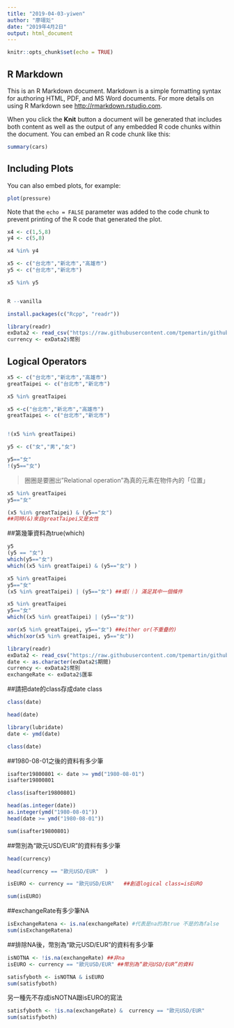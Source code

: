 ```yaml
---
title: "2019-04-03-yiwen"
author: "廖翊彣"
date: "2019年4月2日"
output: html_document
---
```


```r
knitr::opts_chunk$set(echo = TRUE)
```

## R Markdown

This is an R Markdown document. Markdown is a simple formatting syntax for authoring HTML, PDF, and MS Word documents. For more details on using R Markdown see <http://rmarkdown.rstudio.com>.

When you click the **Knit** button a document will be generated that includes both content as well as the output of any embedded R code chunks within the document. You can embed an R code chunk like this:

```r
summary(cars)
```

## Including Plots

You can also embed plots, for example:

```r
plot(pressure)
```

Note that the `echo = FALSE` parameter was added to the code chunk to prevent printing of the R code that generated the plot.



```r
x4 <- c(1,5,8)
y4 <- c(5,8)

x4 %in% y4
```
```r
x5 <- c("台北市","新北市","高雄市")
y5 <- c("台北市","新北市")

x5 %in% y5
```

```r
```
```r
R --vanilla
```

```r
install.packages(c("Rcpp", "readr"))
```



```r
library(readr)
exData2 <- read_csv("https://raw.githubusercontent.com/tpemartin/github-data/master/exData2.csv")
currency <- exData2$幣別
```

## Logical Operators
```r
x5 <- c("台北市","新北市","高雄市")
greatTaipei <- c("台北市","新北市")

x5 %in% greatTaipei
```

```r
x5 <-c("台北市","新北市","高雄市")
greatTaipei <- c("台北市","新北市") 


!(x5 %in% greatTaipei)
```

```r
y5 <- c("女","男","女")

y5=="女"
!(y5=="女")
```

> 圈圈是要圈出"Relational operation"為真的元素在物件內的「位置」


```r
x5 %in% greatTaipei
y5=="女"

(x5 %in% greatTaipei) & (y5=="女") 
##同時(&)來自greatTaipei又是女性
```
##第幾筆資料為true(which)
```r
y5
(y5 == "女")
which(y5=="女")
which((x5 %in% greatTaipei) & (y5=="女") )
```

```r
x5 %in% greatTaipei
y5=="女"
(x5 %in% greatTaipei) | (y5=="女") ##或(｜) 滿足其中一個條件
```

```r
x5 %in% greatTaipei
y5=="女"
which((x5 %in% greatTaipei) | (y5=="女"))
```

```r
xor(x5 %in% greatTaipei, y5=="女") ##either or(不重疊的)
which(xor(x5 %in% greatTaipei, y5=="女"))
```

```r
library(readr)
exData2 <- read_csv("https://raw.githubusercontent.com/tpemartin/github-data/master/exData2.csv")
date <- as.character(exData2$期間)
currency <- exData2$幣別
exchangeRate <- exData2$匯率

```
##請把date的class存成date class
```r
class(date)
```

```r
head(date)
```


```r
library(lubridate)
date <- ymd(date)
```

```r
class(date)
```
##1980-08-01之後的資料有多少筆
```r
isafter19800801 <- date >= ymd("1980-08-01")
isafter19800801
```
```r
class(isafter19800801)
```


```r
head(as.integer(date))
as.integer(ymd("1980-08-01"))
head(date >= ymd("1980-08-01"))
```
```r
sum(isafter19800801)
```

##幣別為“歐元USD/EUR”的資料有多少筆
```r
head(currency)
```
```r
head(currency == "歐元USD/EUR"  )

isEURO <- currency == "歐元USD/EUR"   ##創造logical class=isEURO
```

```r
sum(isEURO)
```
##exchangeRate有多少筆NA
```r
isExchangeRatena <- is.na(exchangeRate) #代表是na的為true 不是的為false
sum(isExchangeRatena)
```
##排除NA後，幣別為“歐元USD/EUR”的資料有多少筆
```r
isNOTNA <- !is.na(exchangeRate) ##非na
isEURO <- currency == "歐元USD/EUR" ##幣別為“歐元USD/EUR”的資料
```
```r
satisfyboth <- isNOTNA & isEURO
sum(satisfyboth)
```

另一種先不存成isNOTNA跟isEURO的寫法
```r
satisfyboth <- !is.na(exchangeRate) &  currency == "歐元USD/EUR"
sum(satisfyboth)
```

